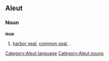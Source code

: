 ==Aleut==

===Noun===
'''isux'''

# [[harbor seal]], [[common seal]], {{spelink|Phoca vitulina}}.

[[Category:Aleut language]]
[[Category:Aleut nouns]]